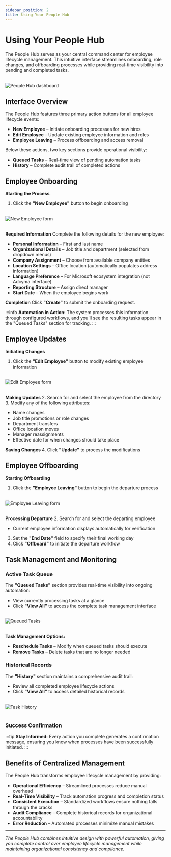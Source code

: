 ```yaml
---
sidebar_position: 2
title: Using Your People Hub
---
```

# Using Your People Hub


The People Hub serves as your central command center for employee lifecycle management. This intuitive interface streamlines onboarding, role changes, and offboarding processes while providing real-time visibility into pending and completed tasks.

<br/>
<Image img={dashboardImg} alt="People Hub dashboard" className="doc-screenshot" />

## Interface Overview

The People Hub features three primary action buttons for all employee lifecycle events:

* **New Employee** – Initiate onboarding processes for new hires
* **Edit Employee** – Update existing employee information and roles
* **Employee Leaving** – Process offboarding and access removal

Below these actions, two key sections provide operational visibility:

* **Queued Tasks** – Real-time view of pending automation tasks
* **History** – Complete audit trail of completed actions

## Employee Onboarding

**Starting the Process**
1. Click the **"New Employee"** button to begin onboarding

<br/>
<Image img={newEmployeeImg} alt="New Employee form" className="doc-screenshot" />
<br/><br/>

**Required Information**
Complete the following details for the new employee:

* **Personal Information** – First and last name
* **Organizational Details** – Job title and department (selected from dropdown menus)
* **Company Assignment** – Choose from available company entities
* **Location Settings** – Office location (automatically populates address information)
* **Language Preference** – For Microsoft ecosystem integration (not Adcyma interface)
* **Reporting Structure** – Assign direct manager
* **Start Date** – When the employee begins work

**Completion**
Click **"Create"** to submit the onboarding request.

:::info
**Automation in Action:** The system processes this information through configured workflows, and you'll see the resulting tasks appear in the "Queued Tasks" section for tracking.
:::

## Employee Updates

**Initiating Changes**
1. Click the **"Edit Employee"** button to modify existing employee information

<br/>
<Image img={editEmployeeImg} alt="Edit Employee form" className="doc-screenshot" />
<br/><br/>

**Making Updates**
2. Search for and select the employee from the directory
3. Modify any of the following attributes:
   * Name changes
   * Job title promotions or role changes
   * Department transfers
   * Office location moves
   * Manager reassignments
   * Effective date for when changes should take place

**Saving Changes**
4. Click **"Update"** to process the modifications

## Employee Offboarding

**Starting Offboarding**
1. Click the **"Employee Leaving"** button to begin the departure process

<br/>
<Image img={employeeLeavingImg} alt="Employee Leaving form" className="doc-screenshot" />
<br/><br/>

**Processing Departure**
2. Search for and select the departing employee
   * Current employee information displays automatically for verification
3. Set the **"End Date"** field to specify their final working day
4. Click **"Offboard"** to initiate the departure workflow

## Task Management and Monitoring

### Active Task Queue

The **"Queued Tasks"** section provides real-time visibility into ongoing automation:

* View currently processing tasks at a glance
* Click **"View All"** to access the complete task management interface

<br/>
<Image img={queuedTasksImg} alt="Queued Tasks" className="doc-screenshot" />
<br/><br/>

**Task Management Options:**
* **Reschedule Tasks** – Modify when queued tasks should execute
* **Remove Tasks** – Delete tasks that are no longer needed

### Historical Records

The **"History"** section maintains a comprehensive audit trail:

* Review all completed employee lifecycle actions
* Click **"View All"** to access detailed historical records

<br/>
<Image img={taskHistoryImg} alt="Task History" className="doc-screenshot" />
<br/>
<br/>

### Success Confirmation

:::tip
**Stay Informed:** Every action you complete generates a confirmation message, ensuring you know when processes have been successfully initiated.
:::

## Benefits of Centralized Management

The People Hub transforms employee lifecycle management by providing:

* **Operational Efficiency** – Streamlined processes reduce manual overhead
* **Real-Time Visibility** – Track automation progress and completion status
* **Consistent Execution** – Standardized workflows ensure nothing falls through the cracks
* **Audit Compliance** – Complete historical records for organizational accountability
* **Error Reduction** – Automated processes minimize manual mistakes

---

*The People Hub combines intuitive design with powerful automation, giving you complete control over employee lifecycle management while maintaining organizational consistency and compliance.*

